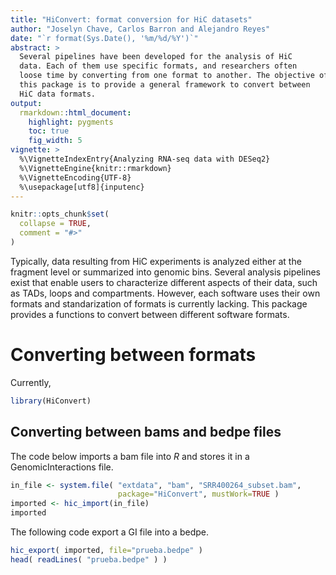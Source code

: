 ```yaml
---
title: "HiConvert: format conversion for HiC datasets"
author: "Joselyn Chave, Carlos Barron and Alejandro Reyes"
date: "`r format(Sys.Date(), '%m/%d/%Y')`"
abstract: >
  Several pipelines have been developed for the analysis of HiC
  data. Each of them use specific formats, and researchers often 
  loose time by converting from one format to another. The objective of
  this package is to provide a general framework to convert between 
  HiC data formats. 
output:
  rmarkdown::html_document:
    highlight: pygments
    toc: true
    fig_width: 5
vignette: >
  %\VignetteIndexEntry{Analyzing RNA-seq data with DESeq2}
  %\VignetteEngine{knitr::rmarkdown}
  %\VignetteEncoding{UTF-8}
  %\usepackage[utf8]{inputenc}
---
```


```r
knitr::opts_chunk$set(
  collapse = TRUE,
  comment = "#>"
)
```

Typically, data resulting from HiC experiments is analyzed either at the fragment level or summarized into genomic bins. Several analysis pipelines exist that enable users to characterize different aspects of their data, such as TADs, loops and compartments. However, each software uses their own formats and standarization of formats is currently lacking. This package provides a functions to convert between different software formats. 

# Converting between formats

Currently, 

```r
library(HiConvert)
```

## Converting between bams and bedpe files

The code below imports a bam file into *R* and stores it in a GenomicInteractions file. 

```r
in_file <- system.file( "extdata", "bam", "SRR400264_subset.bam",
                        package="HiConvert", mustWork=TRUE )
imported <- hic_import(in_file)
imported
```

The following code export a GI file into a bedpe. 

```r
hic_export( imported, file="prueba.bedpe" )
head( readLines( "prueba.bedpe" ) )
```

